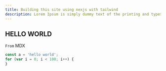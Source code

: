 ```yaml
---
title: Building this site using nexjs with tailwind
description: Lorem Ipsum is simply dummy text of the printing and typesetting industry. Lorem Ipsum has been the industry's standard dummy text ever since the 1500s, when an unknown printer took a galley of type and scrambled it to make a type specimen book. It has survived not only five centuries, but also the leap into electronic typesetting, remaining essentially unchanged. It was popularised in the 1960s with the release of Letraset sheets containing Lorem Ipsum passages, and more recently with desktop publishing software like Aldus PageMaker including versions of Lorem Ipsum.
---
```


## HELLO WORLD

`From` MDX 

```javascript
const a = 'hello world';
for (var i = 0; i < 100; i++) {
}

```
